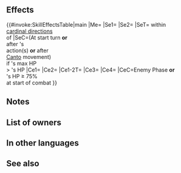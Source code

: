 {{Passive
|name=Brutal Ferocity
|type=B
|exclusive=1
|canUseWeapon={{WeaponList|All}}
|canUseMove={{MoveList|All}}
|properties=random_owner
|1name=Brutal Ferocity
|1tagid=SID_獰猛かつ残忍
|1effect=Effect:【Pathfinder】<br><br>At start of turn, and after unit acts (if Canto triggers, after Canto), inflicts Atk/Def-7 and 【Gravity】on foes in cardinal directions of unit with HP < unit's max HP through their next actions.<br><br>If foe initiates combat or if unit's HP ≥ 25% at start of combat, inflicts penalty on foe's Atk/Def = 5 + unit's max HP - foe's HP at start of combat (min 8, max 18), unit makes a guaranteed follow-up attack, neutralizes effects that inflict "Special cooldown charge -X" on unit, and reduces the percentage of foe's non-Special "reduce damage by X%" skills by 50% during combat (excluding area-of-effect Specials).<br><br>【Pathfinder】<br>When an ally moves through unit's space, that space is counted as 0 spaces moved instead of 1 space. (Unit's space can be freely added to ally's normal movement. Applies only to allies with movement types that allow movement through unit's space.)<br><br>【Gravity】<br>Restricts target's movement to 1 space through its next action.
|1cost=300
|1required=-
}}
==Effects==
{{#invoke:SkillEffectsTable|main
|Me={{Eft|Pathfinder}}
|Se1={{Eft|Penalties|Atk/Def|7}}
|Se2={{SEt|Gravity}}
|SeT={{Tgt|Foes}} within<br>[[cardinal directions]]<br>of {{Tgt|Unit}}
|SeC=(At start turn '''or'''<br>after {{Tgt|Unit}}'s<br>action(s) '''or''' after<br>[[Canto]] movement)<br>if {{Tgt|Unit}}'s max HP<br>> {{Tgt|Foe}}'s HP
|Ce1={{Eft|Temporary debuffs|Atk/Def|5 + {{Tgt|Unit}}'s max HP<br>- {{Tgt|Foe}}'s HP at start of combat|min=8|max=18}}
|Ce2={{Eft|Reduce Damage Reduction|50%}}
|Ce1-2T={{Tgt|Foe}}
|Ce3={{Eft|Guaranteed Follow-Ups}}
|Ce4={{Eft|Neutralize Guard}}
|CeC=Enemy Phase '''or'''<br>{{Tgt|Foe}}'s HP ≥ 75%<br>at start of combat
}}

==Notes==
{{Pathfinder}}
{{Penalties}}
{{Gravity}}
{{CardinalDirections}}
{{IfFoeInitiates}}
{{Temporary debuffs}}
{{Guaranteed follow-up interaction}}
{{CooldownChargeMinusNeutralization}}
{{Reduce Damage Reduction}}
==List of owners==
{{Skill Hero List}}
==In other languages==
{{OtherLanguages
|japanese=
|german=
|spanishEU=
|spanishLA=
|french=
|italian=
|chineseTW=
|portuguese=
}}
==See also==
{{See also skills|cond=(Description LIKE '%Pathfinder%' AND Description NOT LIKE '%excluding%Pathfinder%' AND Description NOT LIKE '%【Schism】%' OR Description LIKE '%【Gravity】%cardinal%' OR Description LIKE '%cardinal%【Gravity】%' OR Description LIKE '%unit_s max HP%-%foe_s HP%' OR Description LIKE '%foe%HP% unit_s max HP%' AND Description NOT LIKE '%restores X HP%') AND Exclusive='1'}}
{{Passives Navbox|B}}